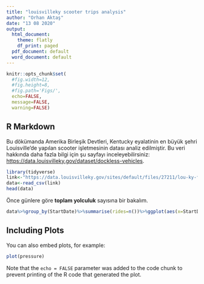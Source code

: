 ```yaml
---
title: "louisvilleky scooter trips analysis"
author: "Orhan Aktaş"
date: "13 08 2020"
output:
  html_document:
    theme: flatly
    df_print: paged
  pdf_document: default
  word_document: default
---
```


```r
knitr::opts_chunk$set(
  #fig.width=12, 
  #fig.height=8, 
  #fig.path='Figs/',
  echo=FALSE, 
  message=FALSE, 
  warning=FALSE)
```

## R Markdown

Bu dökümanda Amerika Birleşik Devtleri, Kentucky eyalatinin en büyük şehri Louisville'de yapılan scooter işletmesinin datası analiz edilmiştir. Bu veri hakkında daha fazla bilgi için şu sayfayı inceleyebilirsiniz: <https://data.louisvilleky.gov/dataset/dockless-vehicles>.

```r
library(tidyverse)
link<-"https://data.louisvilleky.gov/sites/default/files/27211/lou-ky-fuzzed-trips-opendata"
data<-read_csv(link)
head(data)
```

Önce günlere göre **toplam yolculuk** sayısına bir bakalım.

```r
data%>%group_by(StartDate)%>%summarise(rides=n())%>%ggplot(aes(x=StartDate,y=rides))+geom_line()
```

## Including Plots

You can also embed plots, for example:

```r
plot(pressure)
```

Note that the `echo = FALSE` parameter was added to the code chunk to prevent printing of the R code that generated the plot.
